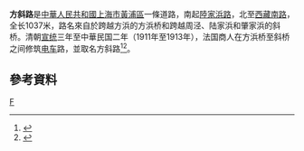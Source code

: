 '''方斜路'''是[[中華人民共和國|中華人民共和國]][[上海市|上海市]][[黃浦區|黃浦區]]一條道路，南起[[陸家浜路|陸家浜路]]，北至[[西藏南路|西藏南路]]，全长1037米，路名來自於跨越方浜的方浜桥和跨越周泾、陆家浜和肇家浜的斜桥。清朝[[宣统|宣统]]三年至中華民国二年（1911年至1913年），法国商人在方浜桥至斜桥之间修筑[[电车|电车]]路，並取名方斜路<ref>{{cite news |title=人文上海：斜桥方斜路的来历 |url=http://archive.wenming.cn/wmzg/2010-04/14/content_19514633.htm |publisher=新民晚報 |accessdate=2021-01-26 |archive-date=2015-09-18 |archive-url=https://web.archive.org/web/20150918013733/http://archive.wenming.cn/wmzg/2010-04/14/content_19514633.htm |dead-url=no }}</ref><ref>{{cite news |title=第三节　起讫型 |url=http://www.shtong.gov.cn/Newsite/node2/node2245/node70862/node70870/node70921/node70927/userobject1ai73729.html |publisher=上海市地方志辦公室 |accessdate=2021-01-26 |archive-date=2016-03-27 |archive-url=https://web.archive.org/web/20160327115252/http://www.shtong.gov.cn/Newsite/node2/node2245/node70862/node70870/node70921/node70927/userobject1ai73729.html |dead-url=no }}</ref>。

== 參考資料 ==
{{Reflist|2}}

[[Category:上海道路|F]]